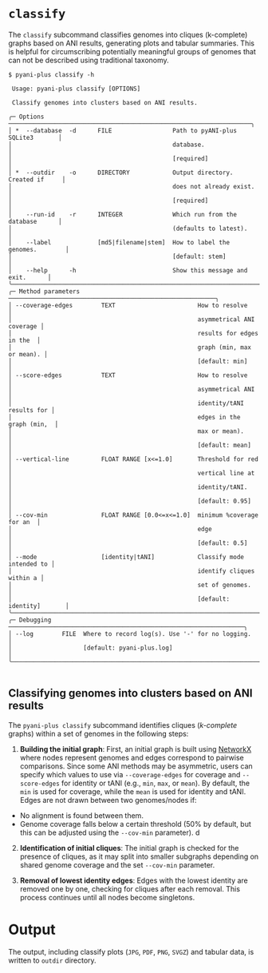 # `classify` {#classify-subcommand .unnambered}

The `classify` subcommand classifies genomes into cliques (k-complete) graphs based on ANI results, generating plots and tabular summaries. This is helpful for circumscribing potentially meaningful groups of genomes that can not be described using traditional taxonomy.

```shell
$ pyani-plus classify -h
                                                                                     
 Usage: pyani-plus classify [OPTIONS]                                           
                                                                                
 Classify genomes into clusters based on ANI results.                           
                                                                                
╭─ Options ────────────────────────────────────────────────────────────────────╮
│ *  --database  -d      FILE                 Path to pyANI-plus SQLite3       │
│                                             database.                        │
│                                             [required]                       │
│ *  --outdir    -o      DIRECTORY            Output directory. Created if     │
│                                             does not already exist.          │
│                                             [required]                       │
│    --run-id    -r      INTEGER              Which run from the database      │
│                                             (defaults to latest).            │
│    --label             [md5|filename|stem]  How to label the genomes.        │
│                                             [default: stem]                  │
│    --help      -h                           Show this message and exit.      │
╰──────────────────────────────────────────────────────────────────────────────╯
╭─ Method parameters ──────────────────────────────────────────────────────────╮
│ --coverage-edges        TEXT                       How to resolve            │
│                                                    asymmetrical ANI coverage │
│                                                    results for edges in the  │
│                                                    graph (min, max or mean). │
│                                                    [default: min]            │
│ --score-edges           TEXT                       How to resolve            │
│                                                    asymmetrical ANI          │
│                                                    identity/tANI results for │
│                                                    edges in the graph (min,  │
│                                                    max or mean).             │
│                                                    [default: mean]           │
│ --vertical-line         FLOAT RANGE [x<=1.0]       Threshold for red         │
│                                                    vertical line at          │
│                                                    identity/tANI.            │
│                                                    [default: 0.95]           │
│ --cov-min               FLOAT RANGE [0.0<=x<=1.0]  minimum %coverage for an  │
│                                                    edge                      │
│                                                    [default: 0.5]            │
│ --mode                  [identity|tANI]            Classify mode intended to │
│                                                    identify cliques within a │
│                                                    set of genomes.           │
│                                                    [default: identity]       │
╰──────────────────────────────────────────────────────────────────────────────╯
╭─ Debugging ──────────────────────────────────────────────────────────────────╮
│ --log        FILE  Where to record log(s). Use '-' for no logging.           │
│                    [default: pyani-plus.log]                                 │
╰──────────────────────────────────────────────────────────────────────────────╯


```

## Classifying genomes into clusters based on ANI results

The `pyani-plus classify` subcommand identifies cliques (_k-complete_ graphs) within a set of genomes in the following steps:

1. __Building the initial graph__: First, an initial graph is built using [NetworkX](https://networkx.org/) where nodes represent genomes and edges correspond to pairwise comparisons. Since some ANI methods may be asymmetric, users can specify which values to use via `--coverage-edges` for coverage and `--score-edges` for identity or tANI (e.g., `min`, `max`, or `mean`). By default, the `min` is used for coverage, while the `mean` is used for identity and tANI. Edges are not drawn between two genomes/nodes if:
 - No alignment is found between them.
 - Genome coverage falls below a certain threshold (50% by default, but this can be adjusted using the `--cov-min` parameter).
d
2. __Identification of initial cliques__: The initial graph is checked for the presence of cliques, as it may split into smaller subgraphs depending on shared genome coverage and the set `--cov-min` parameter.

3. __Removal of lowest identity edges__: Edges with the lowest identity are removed one by one, checking for cliques after each removal. This process continues until all nodes become singletons.


# Output
The output, including classify plots (`JPG`, `PDF`, `PNG`, `SVGZ`) and tabular data, is written to `outdir` directory.
